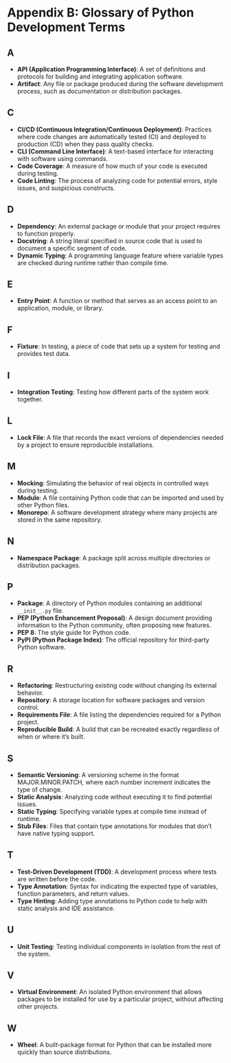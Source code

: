 
# Appendix B: Glossary of Python Development Terms

## A

- **API (Application Programming Interface)**: A set of definitions and protocols for building and integrating application software.
- **Artifact**: Any file or package produced during the software development process, such as documentation or distribution packages.

## C

- **CI/CD (Continuous Integration/Continuous Deployment)**: Practices where code changes are automatically tested (CI) and deployed to production (CD) when they pass quality checks.
- **CLI (Command Line Interface)**: A text-based interface for interacting with software using commands.
- **Code Coverage**: A measure of how much of your code is executed during testing.
- **Code Linting**: The process of analyzing code for potential errors, style issues, and suspicious constructs.

## D

- **Dependency**: An external package or module that your project requires to function properly.
- **Docstring**: A string literal specified in source code that is used to document a specific segment of code.
- **Dynamic Typing**: A programming language feature where variable types are checked during runtime rather than compile time.

## E

- **Entry Point**: A function or method that serves as an access point to an application, module, or library.

## F

- **Fixture**: In testing, a piece of code that sets up a system for testing and provides test data.

## I

- **Integration Testing**: Testing how different parts of the system work together.

## L

- **Lock File**: A file that records the exact versions of dependencies needed by a project to ensure reproducible installations.

## M

- **Mocking**: Simulating the behavior of real objects in controlled ways during testing.
- **Module**: A file containing Python code that can be imported and used by other Python files.
- **Monorepo**: A software development strategy where many projects are stored in the same repository.

## N

- **Namespace Package**: A package split across multiple directories or distribution packages.

## P

- **Package**: A directory of Python modules containing an additional `__init__.py` file.
- **PEP (Python Enhancement Proposal)**: A design document providing information to the Python community, often proposing new features.
- **PEP 8**: The style guide for Python code.
- **PyPI (Python Package Index)**: The official repository for third-party Python software.

## R

- **Refactoring**: Restructuring existing code without changing its external behavior.
- **Repository**: A storage location for software packages and version control.
- **Requirements File**: A file listing the dependencies required for a Python project.
- **Reproducible Build**: A build that can be recreated exactly regardless of when or where it's built.

## S

- **Semantic Versioning**: A versioning scheme in the format MAJOR.MINOR.PATCH, where each number increment indicates the type of change.
- **Static Analysis**: Analyzing code without executing it to find potential issues.
- **Static Typing**: Specifying variable types at compile time instead of runtime.
- **Stub Files**: Files that contain type annotations for modules that don't have native typing support.

## T

- **Test-Driven Development (TDD)**: A development process where tests are written before the code.
- **Type Annotation**: Syntax for indicating the expected type of variables, function parameters, and return values.
- **Type Hinting**: Adding type annotations to Python code to help with static analysis and IDE assistance.

## U

- **Unit Testing**: Testing individual components in isolation from the rest of the system.

## V

- **Virtual Environment**: An isolated Python environment that allows packages to be installed for use by a particular project, without affecting other projects.

## W

- **Wheel**: A built-package format for Python that can be installed more quickly than source distributions.
